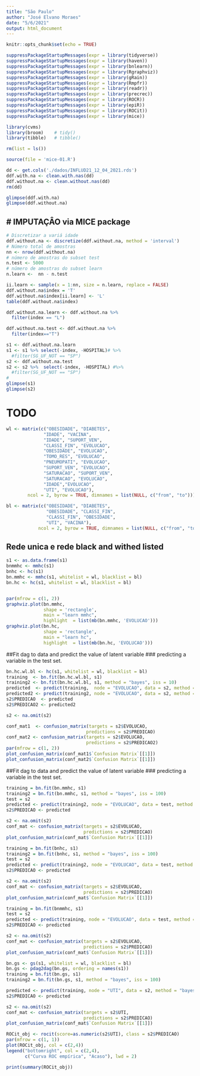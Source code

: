 ```yaml
---
title: "São Paulo"
author: "José Elvano Moraes"
date: "5/6/2021"
output: html_document
---
```


```r
knitr::opts_chunk$set(echo = TRUE)
```



```r
suppressPackageStartupMessages(expr = library(tidyverse))
suppressPackageStartupMessages(expr = library(haven))
suppressPackageStartupMessages(expr = library(bnlearn))
suppressPackageStartupMessages(expr = library(Rgraphviz))
suppressPackageStartupMessages(expr = library(gRain))
suppressPackageStartupMessages(expr = library(Rmpfr))
suppressPackageStartupMessages(expr = library(readr))
suppressPackageStartupMessages(expr = library(precrec))
suppressPackageStartupMessages(expr = library(ROCR))
suppressPackageStartupMessages(expr = library(epiR))
suppressPackageStartupMessages(expr = library(ROCit))
suppressPackageStartupMessages(expr = library(mice))
```


```r
library(cvms)
library(broom)    # tidy()
library(tibble)   # tibble()
```

```r
rm(list = ls())
```

```r
source(file = 'mice-01.R')
```


```r
dd <- get.cols('./dados/INFLUD21_12_04_2021.rds')
ddf.with.na <- clean.with.nas(dd)
ddf.without.na <- clean.without.nas(dd)
rm(dd)

glimpse(ddf.with.na)
glimpse(ddf.without.na)
```


# IMPUTAÇÂO via MICE package
---------

```r
# Discretizar a variá idade
ddf.without.na <- discretize(ddf.without.na, method = 'interval')
# Número total de amostras
nn <- nrow(ddf.without.na)
# número de amostras do subset test
n.test <- 5000
# número de amostras do subset learn
n.learn <-  nn - n.test

ii.learn <- sample(x = 1:nn, size = n.learn, replace = FALSE)
ddf.without.na$index = 'T'
ddf.without.na$index[ii.learn] <- 'L'
table(ddf.without.na$index)

ddf.without.na.learn <- ddf.without.na %>% 
  filter(index == "L") 

ddf.without.na.test <- ddf.without.na %>%
  filter(index=="T")
```

```r

s1 <- ddf.without.na.learn
s1 <- s1 %>% select(-index, -HOSPITAL)# %>%
  #filter(SG_UF_NOT == "SP")
s2 <- ddf.without.na.test
s2 <- s2 %>%  select(-index, -HOSPITAL) #%>%
  #filter(SG_UF_NOT == "SP")
#
glimpse(s1)
glimpse(s2)
```
# TODO
```r
wl <- matrix(c("OBESIDADE", "DIABETES",
              "IDADE", "VACINA",
              "IDADE", "SUPORT_VEN",
              "CLASSI_FIN", "EVOLUCAO",
              "OBESIDADE", "EVOLUCAO",
              "TOMO_RES", "EVOLUCAO",
              "PNEUMOPATI", "EVOLUCAO",
              "SUPORT_VEN", "EVOLUCAO",
              "SATURACAO", "SUPORT_VEN",
              "SATURACAO", "EVOLUCAO",
              "IDADE","EVOLUCAO",
              "UTI", "EVOLUCAO"),
        ncol = 2, byrow = TRUE, dimnames = list(NULL, c("from", "to")))

bl <- matrix(c("OBESIDADE", "DIABETES",
               "OBESIDADE", "CLASSI_FIN",
               "CLASSI_FIN", "OBESIDADE",
               "UTI", "VACINA"),
            ncol = 2, byrow = TRUE, dimnames = list(NULL, c("from", "to")))

```

## Rede unica e rede black and withed listed
```r
s1 <- as.data.frame(s1)
bnmmhc <- mmhc(s1)
bnhc <- hc(s1)
bn.mmhc <- mmhc(s1, whitelist = wl, blacklist = bl)
bn.hc <- hc(s1, whitelist = wl, blacklist = bl)


par(mfrow = c(1, 2))
graphviz.plot(bn.mmhc, 
              shape = 'rectangle', 
              main = "learn mmhc",
              highlight  = list(mb(bn.mmhc, 'EVOLUCAO')))
graphviz.plot(bn.hc, 
              shape = 'rectangle', 
              main = "learn hc",
              highlight  = list(mb(bn.hc, 'EVOLUCAO')))
```



##Fit dag to data and predict the value of latent variable
### predicting a variable in the test set.
```r
bn.hc.wl.bl <- hc(s1, whitelist = wl, blacklist = bl)
training  <- bn.fit(bn.hc.wl.bl, s1)
training2 <- bn.fit(bn.hc.wl.bl, s1, method = "bayes", iss = 10)
predicted  <- predict(training,  node = "EVOLUCAO", data = s2, method = "bayes-lw")
predicted2 <- predict(training2, node = "EVOLUCAO", data = s2, method = "bayes-lw")
s2$PREDICAO  <- predicted
s2$PREDICAO2 <- predicted2

s2 <- na.omit(s2)

conf_mat1  <- confusion_matrix(targets = s2$EVOLUCAO,
                              predictions = s2$PREDICAO)
conf_mat2 <- confusion_matrix(targets = s2$EVOLUCAO,
                              predictions = s2$PREDICAO2)
par(mfrow = c(1, 2))
plot_confusion_matrix(conf_mat1$`Confusion Matrix`[[1]])
plot_confusion_matrix(conf_mat2$`Confusion Matrix`[[1]])
```


##Fit dag to data and predict the value of latent variable
### predicting a variable in the test set.
```r
training = bn.fit(bn.mmhc, s1)
training2 = bn.fit(bn.mmhc, s1, method = "bayes", iss = 100)
test = s2
predicted <- predict(training2, node = "EVOLUCAO", data = test, method = "bayes-lw")
s2$PREDICAO <- predicted

s2 <- na.omit(s2)
conf_mat <- confusion_matrix(targets = s2$EVOLUCAO,
                             predictions = s2$PREDICAO)
plot_confusion_matrix(conf_mat$`Confusion Matrix`[[1]])
```

```r
training = bn.fit(bnhc, s1)
training2 = bn.fit(bnhc, s1, method = "bayes", iss = 100)
test = s2
predicted <- predict(training2, node = "EVOLUCAO", data = test, method = "bayes-lw")
s2$PREDICAO <- predicted

s2 <- na.omit(s2)
conf_mat <- confusion_matrix(targets = s2$EVOLUCAO,
                             predictions = s2$PREDICAO)
plot_confusion_matrix(conf_mat$`Confusion Matrix`[[1]])
```
```r
training = bn.fit(bnmmhc, s1)
test = s2
predicted <- predict(training, node = "EVOLUCAO", data = test, method = "bayes-lw")
s2$PREDICAO <- predicted

s2 <- na.omit(s2)
conf_mat <- confusion_matrix(targets = s2$EVOLUCAO,
                             predictions = s2$PREDICAO)
plot_confusion_matrix(conf_mat$`Confusion Matrix`[[1]])
```

```r
bn.gs <- gs(s1, whitelist = wl, blacklist = bl)
bn.gs <- pdag2dag(bn.gs, ordering = names(s1))
training = bn.fit(bn.gs, s1)
training2 = bn.fit(bn.gs, s1, method = "bayes", iss = 100)

predicted <- predict(training, node = "UTI", data = s2, method = "bayes-lw")
s2$PREDICAO <- predicted

s2 <- na.omit(s2)
conf_mat <- confusion_matrix(targets = s2$UTI,
                             predictions = s2$PREDICAO)
plot_confusion_matrix(conf_mat$`Confusion Matrix`[[1]])
```

```r
ROCit_obj <- rocit(score=as.numeric(s2$UTI), class = s2$PREDICAO)
par(mfrow = c(1, 1))
plot(ROCit_obj, col = c(2,4))
legend("bottomright", col = c(2,4),
       c("Curva ROC empírica", "Acaso"), lwd = 2)

print(summary(ROCit_obj))
```

